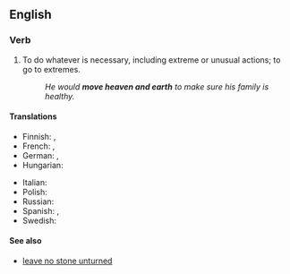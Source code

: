==English==

===Verb===
{{head|en|verb}}

# {{lb|en|idiomatic}} To do whatever is necessary, including extreme or unusual actions; to go to extremes.
#: ''He would '''move heaven and earth''' to make sure his family is healthy.''

====Translations====
{{trans-top|to go to extreme lengths}}
* Finnish: {{t|fi|kääntää maat ja taivaat nurin}}, {{t|fi|[[tehdä]] [[kaikki|kaikkensa]]}}
* French: {{t+|fr|remuer ciel et terre}}, {{t+|fr|déplacer des montagnes}}
* German: {{t+|de|Himmel und Hölle in Bewegung setzen}}, {{t|de|Himmel und Erde in Bewegung setzen}}
* Hungarian: {{t|hu|eget-földet megmozgat}}
{{trans-mid}}
* Italian: {{t|it|muovere cielo e terra}}
* Polish: {{t+|pl|poruszyć niebo i ziemię}}
* Russian: {{t|ru|сверну́ть го́ры|pf}} {{qualifier|move mountains}}
* Spanish: {{t|es|mover cielo y tierra}}, {{t|es|mover Roma con Santiago}}
* Swedish: {{t|sv|röra upp himmel och jord}}
{{trans-bottom}}

====See also====
* [[leave no stone unturned]]